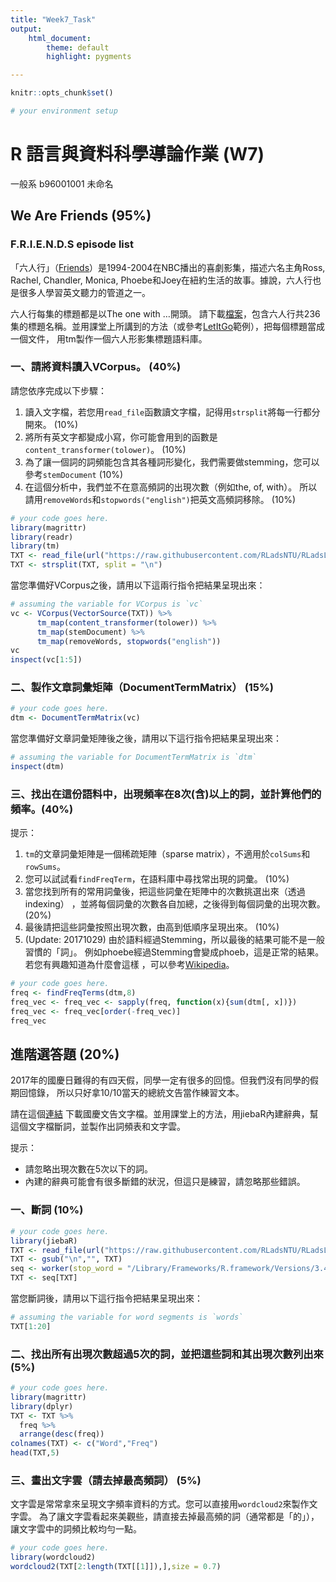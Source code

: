 ```yaml
---
title: "Week7_Task"
output: 
    html_document:
        theme: default
        highlight: pygments

---
```


```r
knitr::opts_chunk$set()
```

```r
# your environment setup
```

R 語言與資料科學導論作業 (W7)
=============================

一般系 b96001001 未命名

## We Are Friends (95%)

### F.R.I.E.N.D.S episode list

「六人行」（[Friends](http://www.imdb.com/title/tt0108778/)）是1994-2004在NBC播出的喜劇影集，描述六名主角Ross, Rachel, Chandler, Monica, Phoebe和Joey在紐約生活的故事。據說，六人行也是很多人學習英文聽力的管道之一。

六人行每集的標題都是以The one with ...開頭。
請下載[檔案](https://raw.githubusercontent.com/RLadsNTU/RLadsLab/master/W7_CorpusAlive/friends_episodes.txt)，包含六人行共236集的標題名稱。並用課堂上所講到的方法（或參考[LetItGo](LetItGo.Rmd)範例），把每個標題當成一個文件，
用tm製作一個六人形影集標題語料庫。


### 一、請將資料讀入VCorpus。 (40%)

請您依序完成以下步驟：

1. 讀入文字檔，若您用`read_file`函數讀文字檔，記得用`strsplit`將每一行都分開來。 (10%)
2. 將所有英文字都變成小寫，你可能會用到的函數是`content_transformer(tolower)`。 (10%)
3. 為了讓一個詞的詞頻能包含其各種詞形變化，我們需要做stemming，您可以參考`stemDocument` (10%)
4. 在這個分析中，我們並不在意高頻詞的出現次數（例如the, of, with）。
所以請用`removeWords`和`stopwords("english")`把英文高頻詞移除。 (10%)

```r
# your code goes here.
library(magrittr)
library(readr)
library(tm)
TXT <- read_file(url("https://raw.githubusercontent.com/RLadsNTU/RLadsLab/master/W7_CorpusAlive/friends_episodes.txt"))
TXT <- strsplit(TXT, split = "\n")
```

當您準備好VCorpus之後，請用以下這兩行指令把結果呈現出來：

```r
# assuming the variable for VCorpus is `vc`
vc <- VCorpus(VectorSource(TXT)) %>%
      tm_map(content_transformer(tolower)) %>%
      tm_map(stemDocument) %>%
      tm_map(removeWords, stopwords("english"))
vc
inspect(vc[1:5])
```

### 二、製作文章詞彙矩陣（DocumentTermMatrix） (15%)
```r
# your code goes here.
dtm <- DocumentTermMatrix(vc)
```

當您準備好文章詞彙矩陣後之後，請用以下這行指令把結果呈現出來：
```r
# assuming the variable for DocumentTermMatrix is `dtm`
inspect(dtm)
```

### 三、找出在這份語料中，出現頻率在8次(含)以上的詞，並計算他們的頻率。(40%)

提示：

1. `tm`的文章詞彙矩陣是一個稀疏矩陣（sparse matrix），不適用於`colSums`和`rowSums`。
2. 您可以試試看`findFreqTerm`，在語料庫中尋找常出現的詞彙。 (10%)
3. 當您找到所有的常用詞彙後，把這些詞彙在矩陣中的次數挑選出來（透過indexing）
，並將每個詞彙的次數各自加總，之後得到每個詞彙的出現次數。(20%)
4. 最後請把這些詞彙按照出現次數，由高到低順序呈現出來。 (10%)
5. (Update: 20171029) 由於語料經過Stemming，所以最後的結果可能不是一般習慣的「詞」。
例如phoebe經過Stemming會變成phoeb，這是正常的結果。若您有興趣知道為什麼會這樣
，可以參考[Wikipedia](https://en.wikipedia.org/wiki/Stemming)。

```r
# your code goes here.
freq <- findFreqTerms(dtm,8)
freq_vec <- freq_vec <- sapply(freq, function(x){sum(dtm[, x])})
freq_vec <- freq_vec[order(-freq_vec)]
freq_vec
```

## 進階選答題 (20%)

2017年的國慶日難得的有四天假，同學一定有很多的回憶。但我們沒有同學的假期回憶錄，
所以只好拿10/10當天的總統文告當作練習文本。

請在這個[連結](https://raw.githubusercontent.com/RLadsNTU/RLadsLab/master/W7_CorpusAlive/president_20171010.txt)
下載國慶文告文字檔。並用課堂上的方法，用jiebaR內建辭典，幫這個文字檔斷詞，並製作出詞頻表和文字雲。

提示：

* 請忽略出現次數在5次以下的詞。
* 內建的辭典可能會有很多斷錯的狀況，但這只是練習，請忽略那些錯誤。

### 一、斷詞 (10%)
```r
# your code goes here.
library(jiebaR)
TXT <- read_file(url("https://raw.githubusercontent.com/RLadsNTU/RLadsLab/master/W7_CorpusAlive/president_20171010.txt"))
TXT <- gsub("\n","", TXT)
seq <- worker(stop_word = "/Library/Frameworks/R.framework/Versions/3.4/Resources/library/jiebaRD/dict/stop_words.utf8")
TXT <- seq[TXT]
```

當您斷詞後，請用以下這行指令把結果呈現出來：
```r
# assuming the variable for word segments is `words`
TXT[1:20]
```

### 二、找出所有出現次數超過5次的詞，並把這些詞和其出現次數列出來 (5%)
```r
# your code goes here.
library(magrittr)
library(dplyr)
TXT <- TXT %>%
  freq %>%
  arrange(desc(freq)) 
colnames(TXT) <- c("Word","Freq")
head(TXT,5)
```


### 三、畫出文字雲（請去掉最高頻詞） (5%)

文字雲是常常拿來呈現文字頻率資料的方式。您可以直接用`wordcloud2`來製作文字雲。
為了讓文字雲看起來美觀些，請直接去掉最高頻的詞（通常都是「的」），讓文字雲中的詞頻比較均勻一點。


```r
# your code goes here.
library(wordcloud2)
wordcloud2(TXT[2:length(TXT[[1]]),],size = 0.7)
```
